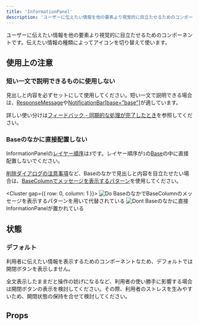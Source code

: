 ```yaml
---
title: 'InformationPanel'
description: 'ユーザーに伝えたい情報を他の要素より視覚的に目立たせるためのコンポーネントです。'
---
```



ユーザーに伝えたい情報を他の要素より視覚的に目立たせるためのコンポーネントです。伝えたい情報の種類によってアイコンを切り替えて使います。

<ComponentStory name="InformationPanel" />

## 使用上の注意

### 短い一文で説明できるものに使用しない

見出しと内容を必ずセットにして使用してください。短い一文で説明できる場合は、[ResponseMessage](/products/components/response-message/)や[NotificationBar[base="base"]](/products/components/notification-bar/)が適しています。

詳しい使い分けは[フィードバック - 同期的な処理が完了したとき](/products/design-patterns/feedback/#h3-6)を参照してください。

### Baseのなかに直接配置しない

InformationPanelの[レイヤー順序](/products/design-tokens/z-index/#h2-1)は`3`です。レイヤー順序が`1`の[Base](/products/components/base/)の中に直接配置しないでください。

[削除ダイアログの注意事項](/products/design-patterns/delete-dialog/#h3-4)など、Baseのなかで見出しと内容を目立たせたい場合は、[BaseColumnでメッセージを表示するパターン](/products/components/base/base-column/)を使用してください。

<Cluster gap={{ row: 0, column: 1 }}>
  <DoAndDont type="do" width="calc(50% - 8px)">
    <Image slot="img" src={imageDo} alt="Do" />
    <Text slot="label">BaseのなかでBaseColumnのメッセージを表示するパターンを用いて代替されている</Text>
  </DoAndDont>
  <DoAndDont type="dont" width="calc(50% - 8px)">
    <Image slot="img" src={imageDont} alt="Dont" />
    <Text slot="label">Baseのなかに直接InformationPanelが置かれている</Text>
  </DoAndDont>
</Cluster>

## 状態
### デフォルト
利用者に伝えたい情報を表示するためのコンポーネントなため、デフォルトでは開閉ボタンを表示しません。

全文表示したままだと操作の妨げになるなど、利用者の使い勝手に影響する場合は開閉ボタンの表示を検討してください。その際、利用者のストレスを生みやすいため、開閉状態の保持を合せて検討してください。

## Props

<ComponentPropsTable name="InformationPanel" />
